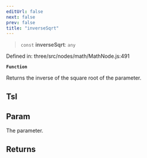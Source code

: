 ```yaml
---
editUrl: false
next: false
prev: false
title: "inverseSqrt"
---
```


> `const` **inverseSqrt**: `any`

Defined in: three/src/nodes/math/MathNode.js:491

**`Function`**

Returns the inverse of the square root of the parameter.

## Tsl

## Param

The parameter.

## Returns
